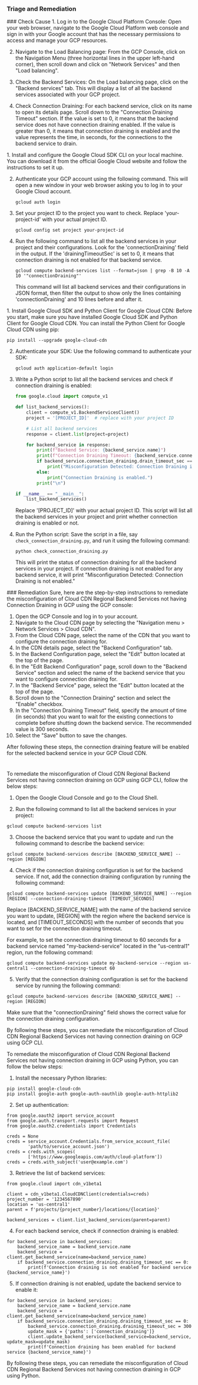 
### Triage and Remediation
<Tabs>

<Tab title='Cause'>
### Check Cause
<AccordionGroup>
<Accordion title='Using Console' defaultOpen='true'>
1. Log in to the Google Cloud Platform Console: Open your web browser, navigate to the Google Cloud Platform web console and sign in with your Google account that has the necessary permissions to access and manage your GCP resources.

2. Navigate to the Load Balancing page: From the GCP Console, click on the Navigation Menu (three horizontal lines in the upper left-hand corner), then scroll down and click on "Network Services" and then "Load balancing".

3. Check the Backend Services: On the Load balancing page, click on the "Backend services" tab. This will display a list of all the backend services associated with your GCP project.

4. Check Connection Draining: For each backend service, click on its name to open its details page. Scroll down to the "Connection Draining Timeout" section. If the value is set to 0, it means that the backend service does not have connection draining enabled. If the value is greater than 0, it means that connection draining is enabled and the value represents the time, in seconds, for the connections to the backend service to drain.
</Accordion>

<Accordion title='Using CLI'>
1. Install and configure the Google Cloud SDK CLI on your local machine. You can download it from the official Google Cloud website and follow the instructions to set it up.

2. Authenticate your GCP account using the following command. This will open a new window in your web browser asking you to log in to your Google Cloud account.
   ```
   gcloud auth login
   ```

3. Set your project ID to the project you want to check. Replace 'your-project-id' with your actual project ID.
   ```
   gcloud config set project your-project-id
   ```

4. Run the following command to list all the backend services in your project and their configurations. Look for the 'connectionDraining' field in the output. If the 'drainingTimeoutSec' is set to 0, it means that connection draining is not enabled for that backend service.
   ```
   gcloud compute backend-services list --format=json | grep -B 10 -A 10 '"connectionDraining"'
   ```
   This command will list all backend services and their configurations in JSON format, then filter the output to show only the lines containing 'connectionDraining' and 10 lines before and after it.
</Accordion>

<Accordion title='Using Python'>
1. Install Google Cloud SDK and Python Client for Google Cloud CDN: Before you start, make sure you have installed Google Cloud SDK and Python Client for Google Cloud CDN. You can install the Python Client for Google Cloud CDN using pip:

   ```
   pip install --upgrade google-cloud-cdn
   ```

2. Authenticate your SDK: Use the following command to authenticate your SDK:

   ```
   gcloud auth application-default login
   ```

3. Write a Python script to list all the backend services and check if connection draining is enabled:

   ```python
   from google.cloud import compute_v1

   def list_backend_services():
       client = compute_v1.BackendServicesClient()
       project = '[PROJECT_ID]'  # replace with your project ID

       # List all backend services
       response = client.list(project=project)

       for backend_service in response:
           print(f"Backend Service: {backend_service.name}")
           print(f"Connection Draining Timeout: {backend_service.connection_draining.drain_timeout_sec}")
           if backend_service.connection_draining.drain_timeout_sec == 0:
               print("Misconfiguration Detected: Connection Draining is not enabled.")
           else:
               print("Connection Draining is enabled.")
           print("\n")

   if __name__ == "__main__":
       list_backend_services()
   ```

   Replace '[PROJECT_ID]' with your actual project ID. This script will list all the backend services in your project and print whether connection draining is enabled or not.

4. Run the Python script: Save the script in a file, say `check_connection_draining.py`, and run it using the following command:

   ```
   python check_connection_draining.py
   ```

   This will print the status of connection draining for all the backend services in your project. If connection draining is not enabled for any backend service, it will print "Misconfiguration Detected: Connection Draining is not enabled."
</Accordion>

</AccordionGroup>
</Tab>
<Tab title='Remediation'>
### Remediation

<AccordionGroup>
<Accordion title='Using Console' defaultOpen='true'>
Sure, here are the step-by-step instructions to remediate the misconfiguration of Cloud CDN Regional Backend Services not having Connection Draining in GCP using the GCP console:

1. Open the GCP Console and log in to your account.
2. Navigate to the Cloud CDN page by selecting the "Navigation menu > Network Services > Cloud CDN".
3. From the Cloud CDN page, select the name of the CDN that you want to configure the connection draining for.
4. In the CDN details page, select the "Backend Configuration" tab.
5. In the Backend Configuration page, select the "Edit" button located at the top of the page.
6. In the "Edit Backend Configuration" page, scroll down to the "Backend Service" section and select the name of the backend service that you want to configure connection draining for.
7. In the "Backend Service" page, select the "Edit" button located at the top of the page.
8. Scroll down to the "Connection Draining" section and select the "Enable" checkbox.
9. In the "Connection Draining Timeout" field, specify the amount of time (in seconds) that you want to wait for the existing connections to complete before shutting down the backend service. The recommended value is 300 seconds.
10. Select the "Save" button to save the changes.

After following these steps, the connection draining feature will be enabled for the selected backend service in your GCP Cloud CDN.

#
</Accordion>

<Accordion title='Using CLI'>
To remediate the misconfiguration of Cloud CDN Regional Backend Services not having connection draining on GCP using GCP CLI, follow the below steps:

1. Open the Google Cloud Console and go to the Cloud Shell.

2. Run the following command to list all the backend services in your project:

```
gcloud compute backend-services list
```

3. Choose the backend service that you want to update and run the following command to describe the backend service:

```
gcloud compute backend-services describe [BACKEND_SERVICE_NAME] --region [REGION]
```

4. Check if the connection draining configuration is set for the backend service. If not, add the connection draining configuration by running the following command:

```
gcloud compute backend-services update [BACKEND_SERVICE_NAME] --region [REGION] --connection-draining-timeout [TIMEOUT_SECONDS]
```

Replace [BACKEND_SERVICE_NAME] with the name of the backend service you want to update, [REGION] with the region where the backend service is located, and [TIMEOUT_SECONDS] with the number of seconds that you want to set for the connection draining timeout.

For example, to set the connection draining timeout to 60 seconds for a backend service named "my-backend-service" located in the "us-central1" region, run the following command:

```
gcloud compute backend-services update my-backend-service --region us-central1 --connection-draining-timeout 60
```

5. Verify that the connection draining configuration is set for the backend service by running the following command:

```
gcloud compute backend-services describe [BACKEND_SERVICE_NAME] --region [REGION]
```

Make sure that the "connectionDraining" field shows the correct value for the connection draining configuration.

By following these steps, you can remediate the misconfiguration of Cloud CDN Regional Backend Services not having connection draining on GCP using GCP CLI.
</Accordion>

<Accordion title='Using Python'>
To remediate the misconfiguration of Cloud CDN Regional Backend Services not having connection draining in GCP using Python, you can follow the below steps:

1. Install the necessary Python libraries:

```
pip install google-cloud-cdn
pip install google-auth google-auth-oauthlib google-auth-httplib2
```

2. Set up authentication:

```
from google.oauth2 import service_account
from google.auth.transport.requests import Request
from google.oauth2.credentials import Credentials

creds = None
creds = service_account.Credentials.from_service_account_file(
        'path/to/service_account.json')
creds = creds.with_scopes(
        ['https://www.googleapis.com/auth/cloud-platform'])
creds = creds.with_subject('user@example.com')
```

3. Retrieve the list of backend services:

```
from google.cloud import cdn_v1beta1

client = cdn_v1beta1.CloudCDNClient(credentials=creds)
project_number = '1234567890'
location = 'us-central1'
parent = f'projects/{project_number}/locations/{location}'

backend_services = client.list_backend_services(parent=parent)
```

4. For each backend service, check if connection draining is enabled:

```
for backend_service in backend_services:
    backend_service_name = backend_service.name
    backend_service = client.get_backend_service(name=backend_service_name)
    if backend_service.connection_draining.draining_timeout_sec == 0:
        print(f'Connection draining is not enabled for backend service {backend_service_name}')
```

5. If connection draining is not enabled, update the backend service to enable it:

```
for backend_service in backend_services:
    backend_service_name = backend_service.name
    backend_service = client.get_backend_service(name=backend_service_name)
    if backend_service.connection_draining.draining_timeout_sec == 0:
        backend_service.connection_draining.draining_timeout_sec = 300
        update_mask = {'paths': ['connection_draining']}
        client.update_backend_service(backend_service=backend_service, update_mask=update_mask)
        print(f'Connection draining has been enabled for backend service {backend_service_name}')
```

By following these steps, you can remediate the misconfiguration of Cloud CDN Regional Backend Services not having connection draining in GCP using Python.
</Accordion>

</AccordionGroup>
</Tab>
</Tabs>
